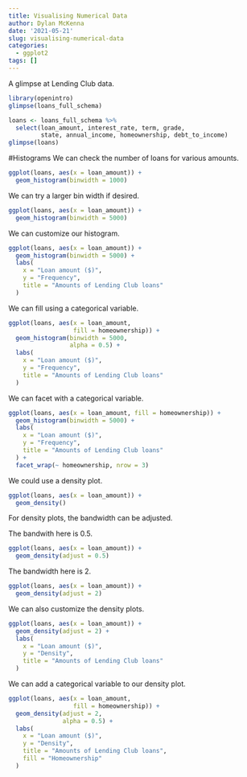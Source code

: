 ```yaml
---
title: Visualising Numerical Data
author: Dylan McKenna
date: '2021-05-21'
slug: visualising-numerical-data
categories:
  - ggplot2
tags: []
---
```


A glimpse at Lending Club data.

```r
library(openintro)
glimpse(loans_full_schema)

```

```r
loans <- loans_full_schema %>%
  select(loan_amount, interest_rate, term, grade, 
         state, annual_income, homeownership, debt_to_income)
glimpse(loans)
```

#Histograms
We can check the number of loans for various amounts.

```r
ggplot(loans, aes(x = loan_amount)) +
  geom_histogram(binwidth = 1000)
```
We can try a larger bin width if desired.

```r
ggplot(loans, aes(x = loan_amount)) +
  geom_histogram(binwidth = 5000)
```

We can customize our histogram.
```r
ggplot(loans, aes(x = loan_amount)) +
  geom_histogram(binwidth = 5000) +
  labs(
    x = "Loan amount ($)",
    y = "Frequency",
    title = "Amounts of Lending Club loans"
  )
```

We can fill using a categorical variable.
```r
ggplot(loans, aes(x = loan_amount, 
                  fill = homeownership)) +
  geom_histogram(binwidth = 5000,
                 alpha = 0.5) +
  labs(
    x = "Loan amount ($)",
    y = "Frequency",
    title = "Amounts of Lending Club loans"
  )
```

We can facet with a categorical variable.
```r
ggplot(loans, aes(x = loan_amount, fill = homeownership)) + 
  geom_histogram(binwidth = 5000) +
  labs(
    x = "Loan amount ($)",
    y = "Frequency",
    title = "Amounts of Lending Club loans"
  ) +
  facet_wrap(~ homeownership, nrow = 3)
```

We could use a density plot.
```r
ggplot(loans, aes(x = loan_amount)) +
  geom_density()

```
For density plots, the bandwidth can be adjusted.

The bandwith here is 0.5.
```r
ggplot(loans, aes(x = loan_amount)) +
  geom_density(adjust = 0.5)
```
The bandwidth here is 2.
```r
ggplot(loans, aes(x = loan_amount)) +
  geom_density(adjust = 2)
```
We can also customize the density plots.
```r
ggplot(loans, aes(x = loan_amount)) +
  geom_density(adjust = 2) +
  labs(
    x = "Loan amount ($)",
    y = "Density",
    title = "Amounts of Lending Club loans"
  )
```
We can add a categorical variable to our density plot.
```r
ggplot(loans, aes(x = loan_amount, 
                  fill = homeownership)) +
  geom_density(adjust = 2, 
               alpha = 0.5) +
  labs(
    x = "Loan amount ($)",
    y = "Density",
    title = "Amounts of Lending Club loans", 
    fill = "Homeownership"
  )
```

